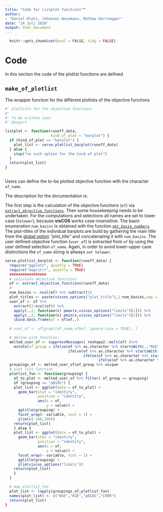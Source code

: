 ```yaml
---
title: "Code for listplot functions""
author: 
- "Daniel Klotz, Johannes Wesemann, Mathew Herrnegger"
date: "14 Juli 2016"
output: html_document
---
```


```r
  knitr::opts_chunk$set(eval = FALSE, tidy = FALSE)
```

# Code 
In this section the code of the plotlist functions are defined

## `make_of_plotlist`
The wrapper function for the different plotlists of the objective functions

```r
#' plotlists for the objective functions 
#'
#' To be written soon
#' @export
```

```r
listplot <- function(runoff_data,
                     kind_of_plot = "barplot") {
  if (kind_of_plot == "barplot") {
    plot_list <- serve.plotlist_barplot(runoff_data)
  } else {
    stop("no such option for the kind of plot")
  }
  return(plot_list)
}
  

```


Users can define the to-be plotted objective function with the character 
`of_name`. 

The description for the documentation is: 


The first step is the calculation of the objective functions (`of`) via 
[`extract_objective_functions`](LP-computing_of.html).
Then some housekeeping needs to be undertaken. For the computations and 
selections all names are set to lower case (`tolower`), because **visCOS** works
case-insensitive. The basin enumeration `num_basins` is obtained with
the function [`get_basin_numbers`](LP-helpers.html). The plot-titles 
of the individual barplots are build by gathering the main title from the 
[global option](LP-viscos_options.html) *"plot_title"* and concatenating it with 
`num_basins`. The user defined objective function (`user_of`) is extracted from 
`of` by using the user defined selection `of_name`. Again, in order to avoid 
lower-upper case distinctions the `of_name` string is allways `set tolower`. 

```r
serve.plotlist_barplot <- function(runoff_data) {
  require("ggplot2", quietly = TRUE)
  require("magrittr", quietly = TRUE)
  #################
  # calculate objective functions
  of <- extract_objective_functions(runoff_data)
  # 
  num_basins <- ncol(of) %>% subtract(1)
  plot_titles <- paste(viscos_options("plot_title"),1:num_basins,sep = "")
  user_of <- of %>% 
    extract(2:ncol(of)) %>% 
    apply(.,2, function(x) pmax(x,viscos_options("limits")[1])) %>% 
    apply(.,2, function(x) pmin(x,viscos_options("limits")[2])) %>%
    cbind.data.frame(of = of$of,.)
  
  # user_of <- of[grepl(of_name,of$of, ignore.case = TRUE), ]
```

```r
  # define plot function: 
  melted_user_of <- suppressMessages( reshape2::melt(of) )%>% 
    mutate(of_group = ifelse(of %>% as.character %>% startsWith(.,"NSE"),"NSE",
                             ifelse(of %>% as.character %>% startsWith(.,"KGE"),"KGE",
                                    ifelse(of %>% as.character %>% startsWith(.,"CORR"),"CORR",
                                           ifelse(of %>% as.character %>% startsWith(.,"pBIAS"),"pBIAS",NA))))) 
  groupings_of <- melted_user_of$of_group %>% unique
  # plot list function
  plotlist_fun <- function(grouping) {
    of_to_plot <- melted_user_of %>% filter( of_group == grouping)
    if (grouping == "pBIAS") {
    plot_list <- ggplot(data = of_to_plot) +
      geom_bar(stat = "identity",
               position = "identity",
               aes(x = of,
                   y = value)) +
      ggtitle(grouping) +
      facet_wrap(~ variable, ncol = 1) + 
      ylim(c(-100,100))
    return(plot_list)
    } else {
    plot_list <- ggplot(data = of_to_plot) +
      geom_bar(stat = "identity",
               position = "identity",
               aes(x = of,
                   y = value)) +
      facet_wrap(~ variable, ncol = 1) + 
      ggtitle(grouping) +
      ylim(viscos_options("limits"))
    return(plot_list)
    }
  }

  # map plotlist_fun
  plot_list <- lapply(groupings_of,plotlist_fun)
  names(plot_list) <- c("NSE","KGE","pBIAS","CORR")
  return(plot_list)
}
```

